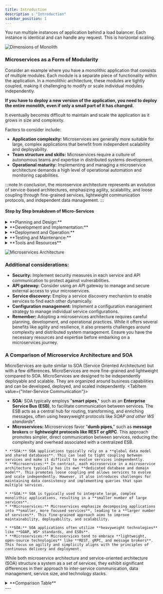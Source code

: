 ```yaml
---
title: Introduction
description : "Introduction"
sidebar_position: 1
---
```





You run multiple instances of application behind a load balancer. Each instance is identical and can handle any request. This is horizontal scaling.

![Dimensions of Monolith](./img/load-balancer.svg)

### Microservices as a Form of Modularity
Consider an example where you have a monolithic application that consists of multiple modules.
Each module is a separate piece of functionality within the application.
In a monolithic architecture, these modules are tightly coupled, making it challenging to modify or scale individual
modules independently.

**If you have to deploy a new version of the application, you need to deploy the entire monolith,
even if only a small part of it has changed.**

It eventually becomes difficult to maintain and scale the application as it grows in size and complexity.

Factors to consider include:

* **Application complexity:** Microservices are generally more suitable for large, complex applications that benefit from independent scalability and deployability.
* **Team structure and skills:** Microservices require a culture of autonomous teams and expertise in distributed systems development.
* **Operational maturity:** Implementing and managing a microservice architecture demands a high level of operational automation and monitoring capabilities.

:::note
In conclusion, the microservice architecture represents an evolution of service-based architectures,
emphasizing agility, scalability, and loose coupling through fine-grained services, lightweight communication protocols,
and independent data management.
:::

#### Step by Step breakdown of Micro-Services
<details>
  <summary>**Planning and Design:**</summary>

  - Identify business capabilities: Break down your application's functionality into small, independent units based on business capabilities.
  - Define boundaries: Determine the boundaries of each service and how they will interact with each other.
  - Choose communication protocols: Select appropriate communication protocols (e.g., REST APIs, event-driven messaging) for service interaction.
  - Design data management: Decide on data ownership and consistency strategies across services.
</details>

<details>
  <summary>**Development and Implementation:**</summary>

  - Develop individual services: Each service is developed independently using chosen technologies and programming languages.
  - Implement APIs: Define and implement APIs for each service to facilitate communication with other services.
  - Focus on loose coupling: Minimize dependencies between services to promote independent development and deployment.
  - Automate build and deployment: Implement automated build and deployment pipelines for each service.
</details>


<details>
  <summary>**Deployment and Operation:**</summary>

  - Independent deployment: Deploy each service independently based on its own needs and schedule.
  - Containerization: Utilize containerization technologies (e.g., Docker) for packaging and deploying services.
  - Orchestration: Use an orchestration platform (e.g., Kubernetes) to manage the lifecycle of services.
  - Monitoring and logging: Implement robust monitoring and logging systems for each service and overall system health.
</details>

<details>
  <summary>**Testing and Maintenance:**</summary>

  - Unit testing: Test individual services in isolation.
  - Integration testing: Test interactions between services through their APIs.
  - Automated testing: Implement automated testing frameworks for continuous feedback and regression prevention.
  - Continuous monitoring: Continuously monitor service health and performance for proactive issue identification.
  - Logging and tracing: Utilize logs and distributed tracing for troubleshooting and performance analysis.
</details>

<details>
  <summary>**Tools and Resources**</summary>
  - Programming Languages: Java, Python, Node.js, Go, etc.
  - Frameworks: Spring Boot, Micronaut, Quarkus, etc.
  - Containerization: Docker
  - Orchestration: Kubernetes
  - Service Discovery: Consul, Eureka, DNS
  - Configuration Management: Kubernetes ConfigMaps, Secrets
  - Monitoring: Prometheus, Grafana
  - Logging: ELK Stack (Elasticsearch, Logstash, Kibana)
  - Tracing: Jaeger, Zipkin
</details>

![Microservices Architecture](./img/microservices.svg)

### Additional considerations:
- **Security:** Implement security measures in each service and API communication to protect against vulnerabilities.
- **API gateway:** Consider using an API gateway to manage and secure external access to your microservices.
- **Service discovery:** Employ a service discovery mechanism to enable services to find each other dynamically.
- **Configuration management:** Implement a configuration management strategy to manage individual service configurations.
- **Remember:** Adopting a microservices architecture requires careful planning, development, and operational practices. While it offers several benefits like agility and resilience, it also presents challenges around complexity and distributed system management. Ensure you have the necessary resources and expertise before embarking on a microservices journey.

### A Comparison of Microservice Architecture and SOA

MicroServices are quite similar to SOA (Service Oriented Architecture) but with a few differences. MicroServices are more fine-grained and lightweight compared to SOA. MicroServices are designed to be independently deployable and scalable. They are organized around business capabilities and can be developed, deployed, and scaled independently.
<Tabs>
  <TabItem value={"Inter-Service Communication"}>
  * **SOA:** SOA typically employs "**smart pipes**," such as an **Enterprise Service Bus (ESB)**, to facilitate communication between services. The ESB acts as a central hub for routing, transforming, and enriching messages, often using heavyweight protocols like **SOAP and other WS* standards**.
  * **Microservices:** Microservices favor "**dumb pipes**," such as **message brokers** or **lightweight protocols like REST or gRPC**. This approach promotes simpler, direct communication between services, reducing the complexity and overhead associated with a centralized ESB.
  </TabItem>
  <TabItem value={"Data Management"}>

    * **SOA:** SOA applications typically rely on a **global data model and shared databases**. This can lead to tight coupling between services and make it difficult to evolve services independently.
    * **Microservices:** In contrast, each microservice in a microservice architecture typically has its own **dedicated database and domain model**. This promotes loose coupling and allows services to evolve and scale independently. However, it also introduces challenges for maintaining data consistency and implementing queries that span multiple services.
  </TabItem>
  <TabItem value={"Service Size"}>

    * **SOA:** SOA is typically used to integrate large, complex monolithic applications, resulting in a **smaller number of large services**.
    * **Microservices:** Microservices emphasize decomposing applications into **smaller, more focused services**, leading to a **larger number of services**. This fine-grained approach aims to improve maintainability, deployability, and scalability.
  </TabItem>
  <TabItem value={"Technology Stack"}>

    * **SOA:** SOA applications often utilize **heavyweight technologies** like **SOAP, WS* standards, and ESBs**.
    * **Microservices:** Microservices tend to embrace **lightweight, open-source technologies** like **REST, gRPC, and message brokers**. This focus on agility and simplicity aligns with the principles of continuous delivery and deployment.
  </TabItem>
</Tabs>

While both microservice architecture and service-oriented architecture (SOA) structure a system as a set of services,
they exhibit significant differences in their approach to inter-service communication,
data management, service size, and technology stacks.

<details>
<summary>**Comparison Table**</summary>
<Tabs>
  <TabItem value={"SOA"}>
    - Uses heavy protocols like SOAP and other WS-* standards
    - Typically uses Smart pipes such as ESB (Enterprise Service Bus) for communication
    - Global Data Model and shared databases often integrating Monolithic applications
  </TabItem>

  <TabItem value={"MicroService"}>
    - Uses lightweight protocols like REST, JSON, and HTTP
    - Typically uses dumb pipes like messaging brokers such as Kafka or RabbitMQ
    - Data Model and databases are private to each service
    - Decentralized and independently deployable services
  </TabItem>
</Tabs>
</details>
---

